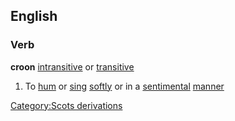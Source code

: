==English==
===Verb===
'''croon''' [[intransitive]] or [[transitive]]
#To [[hum]] or [[sing]] [[softly]] or in a [[sentimental]] [[manner]]
[[Category:Scots derivations]]